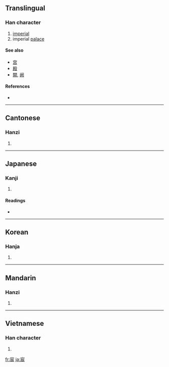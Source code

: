 ==Translingual==

===Han character===
{{Han char|rn=40|rad=宀|as=07|sn=10|four=3023<sub>2</sub>|canj=十一一女 (JMMV)}}

# [[imperial]]
# imperial [[palace]]

====See also====
* [[宫]]
* [[殿]]
* [[闕]], [[阙]]

====References====
* {{Han ref|kx=0287.020|dkj=07171|dj=0567.020|hdz=20930.140|uh=5BB8|ud=23480|bh=AE66|bd=44646}}

----

==Cantonese==

===Hanzi===
{{yue-hanzi|jyut=|y=san4}}

# {{defn|Cantonese}}

----

==Japanese==

===Kanji===
{{ja-kanji|grade=|rs=宀07}}

# {{defn|Japanese}}

====Readings====
* {{ja-readings|on=[[しん]] (shin)|kun=[[のき]] (noki)}}

----

==Korean==

===Hanja===
{{ko-hanja|hangeul=[[신]]|rv=sin|mr=sin}}

# {{defn|Korean}}

----

==Mandarin==

===Hanzi===
{{cmn-hanzi|pin=[[chén]] ([[chen2]])|wg=ch'en<sup>2</sup>}}

# {{defn|Mandarin}}

----

==Vietnamese==

===Han character===
{{vi-hantu|[[thần]]}}

# {{defn|Vietnamese}}

[[fr:宸]]
[[ja:宸]]